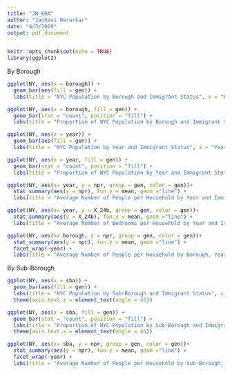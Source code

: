 ```yaml
---
title: "JN_EDA"
author: "Janhavi Nerurkar"
date: "4/3/2019"
output: pdf_document
---
```


```r
knitr::opts_chunk$set(echo = TRUE)
library(ggplot2)
```

By Borough
```r
ggplot(NY, aes(x = borough)) + 
  geom_bar(aes(fill = gen)) +
  labs(title = "NYC Population by Borough and Immigrant Status", x = "Borough", y = "Population")
```

```r
ggplot(NY, aes(x = borough, fill = gen)) + 
  geom_bar(stat = "count", position = "fill") +
  labs(title = "Proportion of NYC Population by Borough and Immigrant Status", x = "Borough", y = " %Population")
```

```r
ggplot(NY, aes(x = year)) + 
  geom_bar(aes(fill = gen)) +
  labs(title = "NYC Population by Year and Immigrant Status", x = "Year", y = "Population")
```

```r
ggplot(NY, aes(x = year, fill = gen)) + 
  geom_bar(stat = "count", position = "fill") +
  labs(title = "Proportion of NYC Population by Year and Immigrant Status", x = "Year", y = "%Population")
```

```r
ggplot(NY, aes(x= year, y = npr, group = gen, color = gen))+
  stat_summary(aes(y = npr), fun.y = mean, geom ="line") +
  labs(title = "Average Number of People per Household by Year and Immigrant Status", x = "Year", y = "NPR")
```

```r
ggplot(NY, aes(x= year, y = X_24b, group = gen, color = gen))+
  stat_summary(aes(y = X_24b), fun.y = mean, geom ="line") +
  labs(title = "Average Number of Bedrooms per Household by Year and Immigrant Status", x = "Year", y = "Bedrooms")
```

```r
ggplot(NY, aes(x= borough, y = npr, group = gen, color = gen))+
  stat_summary(aes(y = npr), fun.y = mean, geom ="line") +
  facet_wrap(~year) +
  labs(title = "Average Number of People per Household by Borough, Year and Immigrant Status", x = "Borough", y = "NPR")
```


By Sub-Borough
```r
ggplot(NY, aes(x = sba)) + 
  geom_bar(aes(fill = gen)) +
  labs(title = "NYC Population by Sub-Borough and Immigrant Status", x = "Sub-Borough", y = "Population") +
  theme(axis.text.x = element_text(angle = 45))
```

```r
ggplot(NY, aes(x = sba, fill = gen)) + 
  geom_bar(stat = "count", position = "fill") +
  labs(title = "Proportion of NYC Population by Sub-Borough and Immigrant Status", x = "Sub-Borough", y = "% Population") +
  theme(axis.text.x = element_text(angle = 45))
```

```r
ggplot(NY, aes(x= sba, y = npr, group = gen, color = gen))+
  stat_summary(aes(y = npr), fun.y = mean, geom ="line") +
  facet_wrap(~year) +
  labs(title = "Average Number of People per Household by Sub-Borough, Year and Immigrant Status", x = "Sub-Borough", y = "NPR")
```


